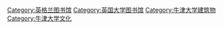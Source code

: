[[Category:英格兰图书馆|Category:英格兰图书馆]]
[[Category:英国大学图书馆|Category:英国大学图书馆]]
[[Category:牛津大学建筑物|Category:牛津大学建筑物]]
[[Category:牛津大学文化|Category:牛津大学文化]]